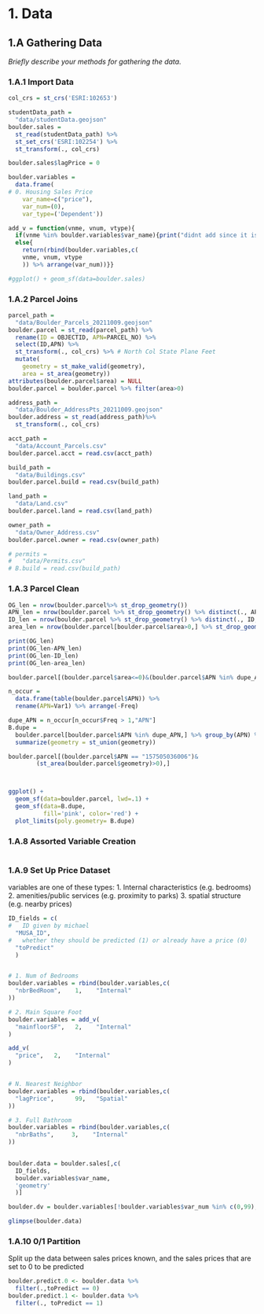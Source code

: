 # 1. Data
## 1.A Gathering Data
*Briefly describe your methods for gathering the data.*

### 1.A.1 Import Data
```r

col_crs = st_crs('ESRI:102653')

studentData_path =
  "data/studentData.geojson"
boulder.sales =
  st_read(studentData_path) %>% 
  st_set_crs('ESRI:102254') %>% 
  st_transform(., col_crs) 

boulder.sales$lagPrice = 0

boulder.variables = 
  data.frame(
# 0. Housing Sales Price
    var_name=c("price"),
    var_num=(0),
    var_type=('Dependent'))

add_v = function(vnme, vnum, vtype){
  if(vnme %in% boulder.variables$var_name){print("didnt add since it is already in")}
  else{
    return(rbind(boulder.variables,c(
    vnme, vnum, vtype
    )) %>% arrange(var_num))}}

#ggplot() + geom_sf(data=boulder.sales)

```

### 1.A.2 Parcel Joins


```r

parcel_path = 
  "data/Boulder_Parcels_20211009.geojson" 
boulder.parcel = st_read(parcel_path) %>%
  rename(ID = OBJECTID, APN=PARCEL_NO) %>%
  select(ID,APN) %>% 
  st_transform(., col_crs) %>% # North Col State Plane Feet
  mutate(
    geometry = st_make_valid(geometry), 
    area = st_area(geometry)) 
attributes(boulder.parcel$area) = NULL
boulder.parcel = boulder.parcel %>% filter(area>0)

address_path = 
  "data/Boulder_AddressPts_20211009.geojson"
boulder.address = st_read(address_path)%>% 
  st_transform(., col_crs)

acct_path = 
  "data/Account_Parcels.csv"
boulder.parcel.acct = read.csv(acct_path) 

build_path = 
  "data/Buildings.csv"
boulder.parcel.build = read.csv(build_path) 

land_path = 
  "data/Land.csv"
boulder.parcel.land = read.csv(land_path) 

owner_path = 
  "data/Owner_Address.csv"
boulder.parcel.owner = read.csv(owner_path) 

# permits = 
#   "data/Permits.csv"
# B.build = read.csv(build_path) 

```

### 1.A.3 Parcel Clean

```r

OG_len = nrow(boulder.parcel%>% st_drop_geometry())
APN_len = nrow(boulder.parcel %>% st_drop_geometry() %>% distinct(., APN))
ID_len = nrow(boulder.parcel %>% st_drop_geometry() %>% distinct(., ID, APN))
area_len = nrow(boulder.parcel[boulder.parcel$area>0,] %>% st_drop_geometry() )

print(OG_len)
print(OG_len-APN_len)
print(OG_len-ID_len)
print(OG_len-area_len)

boulder.parcel[(boulder.parcel$area<=0)&(boulder.parcel$APN %in% dupe_APN),]

n_occur = 
  data.frame(table(boulder.parcel$APN)) %>% 
  rename(APN=Var1) %>% arrange(-Freq)

dupe_APN = n_occur[n_occur$Freq > 1,"APN"]
B.dupe = 
  boulder.parcel[boulder.parcel$APN %in% dupe_APN,] %>% group_by(APN) %>%
  summarize(geometry = st_union(geometry))

boulder.parcel[(boulder.parcel$APN == "157505036006")&
        (st_area(boulder.parcel$geometry)>0),]



ggplot() + 
  geom_sf(data=boulder.parcel, lwd=.1) + 
  geom_sf(data=B.dupe, 
          fill='pink', color='red') + 
  plot_limits(poly.geometry= B.dupe)
```


### 1.A.8 Assorted Variable Creation

```r



```

### 1.A.9 Set Up Price Dataset

variables are one of these types:
1.	Internal characteristics (e.g. bedrooms)
2.	amenities/public services (e.g. proximity to parks)
3.	spatial structure (e.g. nearby prices)


```r

ID_fields = c(
#   ID given by michael
  "MUSA_ID",
#   whether they should be predicted (1) or already have a price (0)
  "toPredict"
  )


# 1. Num of Bedrooms
boulder.variables = rbind(boulder.variables,c(
  "nbrBedRoom",    1,    "Internal"
))

# 2. Main Square Foot
boulder.variables = add_v(
  "mainfloorSF",   2,    "Internal"
)

add_v(
  "price",   2,    "Internal"
)


# N. Nearest Neighbor
boulder.variables = rbind(boulder.variables,c(
  "lagPrice",      99,   "Spatial"
))

# 3. Full Bathroom
boulder.variables = rbind(boulder.variables,c(
  "nbrBaths",     3,    "Internal"
))

 
boulder.data = boulder.sales[,c(
  ID_fields,
  boulder.variables$var_name,
  'geometry'
  )]

boulder.dv = boulder.variables[!boulder.variables$var_num %in% c(0,99), 'var_name']

glimpse(boulder.data)

```

### 1.A.10 0/1 Partition

Split up the data between sales prices known, and the sales prices that are set to 0 to be predicted 

```r

boulder.predict.0 <- boulder.data %>%
  filter(.,toPredict == 0)
boulder.predict.1 <- boulder.data %>%
  filter(., toPredict == 1)

```

